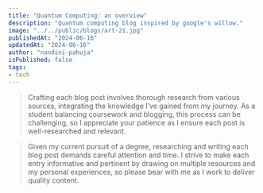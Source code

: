 ```yaml
---
title: "Quantum Computing: an overview"
description: "Quantum computing blog inspired by google's willow."
image: "../../public/blogs/art-21.jpg"
publishedAt: "2024-06-16"
updatedAt: "2024-06-16"
author: "nandini-pahuja"
isPublished: false
tags: 
- tech
---
```




> Crafting each blog post involves thorough research from various sources, integrating the knowledge I’ve gained from my journey. As a student balancing coursework and blogging, this process can be challenging, so I appreciate your patience as I ensure each post is well-researched and relevant.


> Given my current pursuit of a degree, researching and writing each blog post demands careful attention and time. I strive to make each entry informative and pertinent by drawing on multiple resources and my personal experiences, so please bear with me as I work to deliver quality content.
